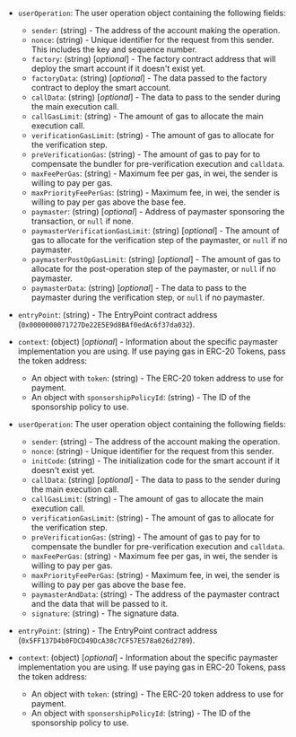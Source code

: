 
<Tabs>
<TabItem value="v0.7" label="v0.7 and v0.8 user operation">

- `userOperation`: The user operation object containing the following fields:

  - `sender`: (string) - The address of the account making the operation.
  - `nonce`: (string) - Unique identifier for the request from this sender. This includes the key and
      sequence number.
  - `factory`: (string) [_optional_] - The factory contract address that will deploy the smart account
      if it doesn't exist yet.
  - `factoryData`: (string) [_optional_] - The data passed to the factory contract to deploy the smart account.
  - `callData`: (string) [_optional_] - The data to pass to the sender during the main execution call.
  - `callGasLimit`: (string) - The amount of gas to allocate the main execution call.
  - `verificationGasLimit`: (string) - The amount of gas to allocate for the verification step.
  - `preVerificationGas`: (string) - The amount of gas to pay for to compensate the bundler for
      pre-verification execution and `calldata`.
  - `maxFeePerGas`: (string) - Maximum fee per gas, in wei, the sender is willing to pay per gas.
  - `maxPriorityFeePerGas`: (string) - Maximum fee, in wei, the sender is willing to pay per gas above
      the base fee.
  - `paymaster`: (string) [_optional_] - Address of paymaster sponsoring the transaction, or `null` if none.
  - `paymasterVerificationGasLimit`: (string) [_optional_] - The amount of gas to allocate for the
      verification step of the paymaster, or `null` if no paymaster.
  - `paymasterPostOpGasLimit`: (string) [_optional_] - The amount of gas to allocate for the post-operation
      step of the paymaster, or `null` if no paymaster.
  - `paymasterData`: (string) [_optional_] - The data to pass to the paymaster during the verification
      step, or `null` if no paymaster.
- `entryPoint`: (string) - The EntryPoint contract address (`0x0000000071727De22E5E9d8BAf0edAc6f37da032`).
- `context`: (object) [_optional_] - Information about the specific paymaster implementation you are using.
    If use paying gas in ERC-20 Tokens, pass the token address:
  - An object with `token`: (string) - The ERC-20 token address to use for payment.
  - An object with `sponsorshipPolicyId`: (string) - The ID of the sponsorship policy to use.

</TabItem>
<TabItem value="v0.6" label="v0.6 user operation">

- `userOperation`: The user operation object containing the following fields:

  - `sender`: (string) - The address of the account making the operation.
  - `nonce`: (string) - Unique identifier for the request from this sender.
  - `initCode`: (string) - The initialization code for the smart account if it doesn't exist yet.
  - `callData`: (string) [_optional_] - The data to pass to the sender during the main execution call.
  - `callGasLimit`: (string) - The amount of gas to allocate the main execution call.
  - `verificationGasLimit`: (string) - The amount of gas to allocate for the verification step.
  - `preVerificationGas`: (string) - The amount of gas to pay for to compensate the bundler for pre-verification execution and `calldata`.
  - `maxFeePerGas`: (string) - Maximum fee per gas, in wei, the sender is willing to pay per gas.
  - `maxPriorityFeePerGas`: (string) - Maximum fee, in wei, the sender is willing to pay per gas above the base fee.
  - `paymasterAndData`: (string) - The address of the paymaster contract and the data that will be passed to it.
  - `signature`: (string) - The signature data.
- `entryPoint`: (string) - The EntryPoint contract address (`0x5FF137D4b0FDCD49DcA30c7CF57E578a026d2789`).
- `context`: (object) [_optional_] - Information about the specific paymaster implementation you are using.
    If use paying gas in ERC-20 Tokens, pass the token address:
  - An object with `token`: (string) - The ERC-20 token address to use for payment.
  - An object with `sponsorshipPolicyId`: (string) - The ID of the sponsorship policy to use.
</TabItem>
</Tabs>
